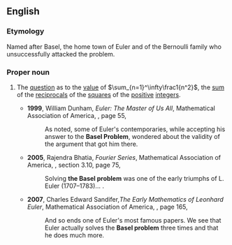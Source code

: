 ==English==
{{wikipedia}}

===Etymology===
Named after Basel, the home town of Euler and of the Bernoulli family who unsuccessfully attacked the problem.

===Proper noun===
{{en-proper noun}}

# {{lb|en|mathematics}} The [[question]] as to the [[value]] of <math>\sum_{n=1}^\infty\frac1{n^2}</math>, the [[sum]] of the [[reciprocal]]s of the [[square]]s of the [[positive]] [[integer]]s.
#* '''1999''', William Dunham, ''Euler: The Master of Us All'', Mathematical Association of America, {{ISBN|0883853280}}, page 55,
#*: As noted, some of Euler's contemporaries, while accepting his answer to the '''Basel Problem''', wondered about the validity of the argument that got him there.
#* '''2005''', Rajendra Bhatia, ''Fourier Series'', Mathematical Association of America, {{ISBN|0883857405}}, section 3.10, page 75,
#*: Solving '''the Basel problem''' was one of the early triumphs of L. Euler (1707–1783)...&nbsp;.
#* '''2007''', Charles Edward Sandifer,''The Early Mathematics of Leonhard Euler'', Mathematical Association of America, {{ISBN|0883855593}}, page 165,
#*: And so ends one of Euler's most famous papers. We see that Euler actually solves the '''Basel problem''' three times and that he does much more.